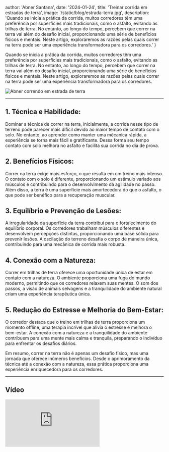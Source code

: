 
  author: 'Abner Santana',
  date: '2024-01-24',
  title: 'Treinar corrida em estradas de terra',
  image: '/static/blog/estrada-terra.jpg',
  description:
  'Quando se inicia a prática da corrida, muitos corredores têm uma preferência por superfícies mais tradicionais, como o asfalto, evitando as trilhas de terra. No entanto, ao longo do tempo, percebem que correr na terra vai além do desafio inicial, proporcionando uma série de benefícios físicos e mentais. Neste artigo, exploraremos as razões pelas quais correr na terra pode ser uma experiência transformadora para os corredores.'
}


Quando se inicia a prática da corrida, muitos corredores têm uma preferência por superfícies mais tradicionais, como o asfalto, evitando as trilhas de terra. No entanto, ao longo do tempo, percebem que correr na terra vai além do desafio inicial, proporcionando uma série de benefícios físicos e mentais. Neste artigo, exploraremos as razões pelas quais correr na terra pode ser uma experiência transformadora para os corredores.

<Image src={pic} alt="Abner correndo em estrada de terra" />

***

## 1. Técnica e Habilidade:

Dominar a técnica de correr na terra, inicialmente, a corrida nesse tipo de terreno pode parecer mais difícil devido ao maior tempo de contato com o solo. No entanto, ao aprender como manter uma mêcanica rápida, a experiência se torna mais fácil e gratificante. Dessa forma seu tempo contato com solo melhora no asfalto e facilita sua corrida no dia de prova.

## 2. Benefícios Físicos:

Correr na terra exige mais esforço, o que resulta em um treino mais intenso. O contato com o solo é diferente, proporcionando um estímulo variado aos músculos e contribuindo para o desenvolvimento da agilidade no passo. Além disso, a terra é uma superfície mais amortecedora do que o asfalto, o que pode ser benéfico para a recuperação muscular.

## 3. Equilíbrio e Prevenção de Lesões:

A irregularidade da superfície da terra contribui para o fortalecimento do equilíbrio corporal. Os corredores trabalham músculos diferentes e desenvolvem percepções distintas, proporcionando uma base sólida para prevenir lesões. A oscilação do terreno desafia o corpo de maneira única, contribuindo para uma mecânica de corrida mais robusta.

## 4. Conexão com a Natureza:

Correr em trilhas de terra oferece uma oportunidade única de estar em contato com a natureza. O ambiente proporciona uma fuga do mundo moderno, permitindo que os corredores relaxem suas mentes. O som dos passos, a visão de animais selvagens e a tranquilidade do ambiente natural criam uma experiência terapêutica única.

## 5. Redução do Estresse e Melhoria do Bem-Estar:

O corredor destaca que o treino em trilhas de terra proporciona um momento offline, uma terapia incrível que alivia o estresse e melhora o bem-estar. A conexão com a natureza e a tranquilidade do ambiente contribuem para uma mente mais calma e tranquila, preparando o indivíduo para enfrentar os desafios diários.

Em resumo, correr na terra não é apenas um desafio físico, mas uma jornada que oferece inúmeros benefícios. Desde o aprimoramento da técnica até a conexão com a natureza, essa prática proporciona uma experiência enriquecedora para os corredores.
***
## Vídeo
<div class="video-container">
<iframe src="https://www.youtube.com/embed/_A1l_Jf2fgc" frameborder="0" allow="accelerometer; autoplay; clipboard-write; encrypted-media; gyroscope; picture-in-picture" allowfullscreen></iframe>
</div>